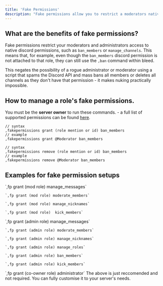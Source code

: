 ```yaml
---
title: 'Fake Permissions'
description: "Fake permissions allow you to restrict a moderators native role permissions and making a nuke impossible by forcing usage of bleed's moderation commands."
---
```

## What are the benefits of fake permissions?

Fake permissions restrict your moderators and administrators access to native discord permissions, such as `ban_members` or `manage_channels`. This means that, for example, even though the `ban_members` discord permission is not attached to that role, they can still use the `,ban` command within bleed.

This negates the possibility of a rogue administrator or moderator using a script that spams the Discord API and mass bans all members or deletes all channels as they don't have that permission - it makes nuking practically impossible. 

## How to manage a role's fake permissions.
<Info>You must be the **server owner** to run these commands. - a full list of supported permissions can be found [here](/extras/fplist).</Info>

```
// syntax
,fakepermissions grant (role mention or id) ban_members
// example
,fakepermissions grant @Moderator ban_members
```
```
// syntax
,fakepermissions remove (role mention or id) ban_members
// example
,fakepermissions remove @Moderator ban_members
```
## Examples for fake permission setups
<Tabs>
  <Tab title="Moderator Role">
    `,fp grant (mod role) manage_messages`

    `,fp grant (mod role) moderate_members`

    `,fp grant (mod role) manage_nicknames`

    `,fp grant (mod role)  kick_members`
  </Tab>
  <Tab title="Administrator Tole">
    `,fp grant (admin role) manage_messages`

    `,fp grant (admin role) moderate_members`

    `,fp grant (admin role) manage_nicknames`

    `,fp grant (admin role) manage_roles`

    `,fp grant (admin role) ban_members`

    `,fp grant (admin role) kick_members`

  </Tab>
  <Tab title="Co-Owner Role">
    `,fp grant (co-owner role) administrator`
  </Tab>
</Tabs>
<Info>The above is just reccomended and not required. You can fully customise it to your server's needs.</Info>



